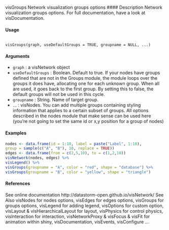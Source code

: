 visGroups Network visualization groups options
#### Description
Network visualization groups options. For full documentation, have a look at visDocumentation.

#### Usage
<pre><code>
visGroups(graph, useDefaultGroups = TRUE, groupname = NULL, ...)
</code></pre>

#### Arguments
* ``graph`` : a visNetwork object
* ``useDefaultGroups`` : Boolean. Default to true. If your nodes have groups defined that are not in the Groups module, the module loops over the groups it does have, allocating one
for each unknown group. When all are used, it goes back to the first group. By setting this to false, the default groups will not be used in this cycle.
* ``groupname`` : String. Name of target group.
* ... : visNodes. You can add multiple groups containing styling information that applies to a certain subset of groups. All options described in the nodes module
that make sense can be used here (you’re not going to set the same id or x,y position for a group of nodes)


#### Examples
```r
nodes <- data.frame(id = 1:10, label = paste("Label", 1:10),
group = sample(c("A", "B"), 10, replace = TRUE))
edges <- data.frame(from = c(2,5,10), to = c(1,2,10))
visNetwork(nodes, edges) %>%
visLegend() %>%
visGroups(groupname = "A", color = "red", shape = "database") %>%
visGroups(groupname = "B", color = "yellow", shape = "triangle")
```

#### References
See online documentation http://datastorm-open.github.io/visNetwork/
See Also
visNodes for nodes options, visEdges for edges options, visGroups for groups options, visLegend
for adding legend, visOptions for custom option, visLayout & visHierarchicalLayout for layout,
visPhysics for control physics, visInteraction for interaction, visNetworkProxy & visFocus & visFit
for animation within shiny, visDocumentation, visEvents, visConfigure ...
